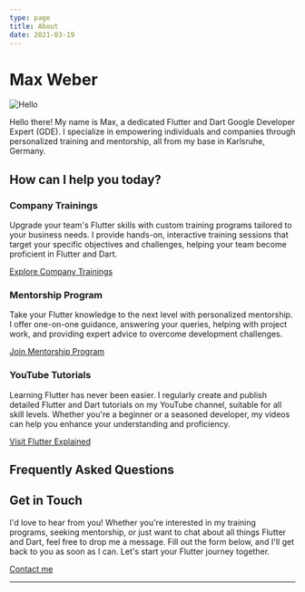 ```yaml
---
type: page
title: About
date: 2021-03-19
---
```


# Max Weber

<Image src="/images/avatar.png" alt="Hello" width={150} height={150} />

<SocialMediaIcons />

Hello there! My name is Max, a dedicated Flutter and Dart Google Developer Expert (GDE).
I specialize in empowering individuals and companies through personalized
training and mentorship, all from my base in Karlsruhe, Germany.

## How can I help you today?
### Company Trainings
Upgrade your team's Flutter skills with custom training programs tailored to your business needs.
I provide hands-on, interactive training sessions that target your specific objectives and challenges,
helping your team become proficient in Flutter and Dart.

[Explore Company Trainings](./trainings)

### Mentorship Program
Take your Flutter knowledge to the next level with personalized mentorship.
I offer one-on-one guidance, answering your queries, helping with project work,
and providing expert advice to overcome development challenges.

[Join Mentorship Program](https://flutterexplained.gumroad.com/l/ydgtfV)

### YouTube Tutorials
Learning Flutter has never been easier. I regularly create and publish detailed Flutter and
Dart tutorials on my YouTube channel, suitable for all skill levels. Whether you're a beginner
or a seasoned developer, my videos can help you enhance your understanding and proficiency.

[Visit Flutter Explained](https://youtube.com/@flutterexplained)

## Frequently Asked Questions
<FAQs />

## Get in Touch
I'd love to hear from you! Whether you're interested in my training programs, seeking mentorship,
or just want to chat about all things Flutter and Dart, feel free to drop me a message.
Fill out the form below, and I'll get back to you as soon as I can.
Let's start your Flutter journey together.

<a href="mailto:flutterexp@gmail.com">Contact me</a>  

---